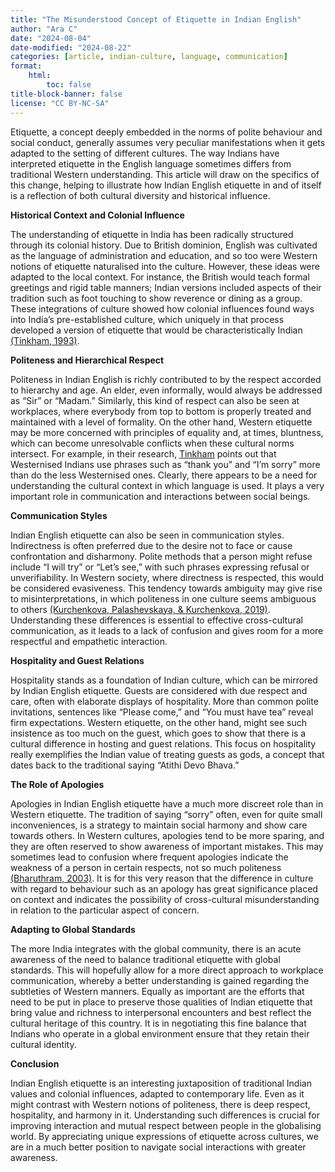 ```yaml
---
title: "The Misunderstood Concept of Etiquette in Indian English"
author: "Ara C"
date: "2024-08-04"
date-modified: "2024-08-22"
categories: [article, indian-culture, language, communication]
format:
    html:
        toc: false
title-block-banner: false
license: "CC BY-NC-SA"
---
```


Etiquette, a concept deeply embedded in the norms of polite behaviour and social conduct, generally assumes very peculiar manifestations when it gets adapted to the setting of different cultures. The way Indians have interpreted etiquette in the English language sometimes differs from traditional Western understanding. This article will draw on the specifics of this change, helping to illustrate how Indian English etiquette in and of itself is a reflection of both cultural diversity and historical influence.

**Historical Context and Colonial Influence**

The understanding of etiquette in India has been radically structured through its colonial history. Due to British dominion, English was cultivated as the language of administration and education, and so too were Western notions of etiquette naturalised into the culture. However, these ideas were adapted to the local context. For instance, the British would teach formal greetings and rigid table manners; Indian versions included aspects of their tradition such as foot touching to show reverence or dining as a group. These integrations of culture showed how colonial influences found ways into India's pre-established culture, which uniquely in that process developed a version of etiquette that would be characteristically Indian [(Tinkham, 1993)](https://doi.org/10.1111/j.1467-971X.1993.tb00024.x).

**Politeness and Hierarchical Respect**

Politeness in Indian English is richly contributed to by the respect accorded to hierarchy and age. An elder, even informally, would always be addressed as "Sir" or "Madam." Similarly, this kind of respect can also be seen at workplaces, where everybody from top to bottom is properly treated and maintained with a level of formality. On the other hand, Western etiquette may be more concerned with principles of equality and, at times, bluntness, which can become unresolvable conflicts when these cultural norms intersect. For example, in their research, [Tinkham](https://doi.org/10.1111/j.1467-971X.1993.tb00024.x) points out that Westernised Indians use phrases such as "thank you" and "I'm sorry" more than do the less Westernised ones. Clearly, there appears to be a need for understanding the cultural context in which language is used. It plays a very important role in communication and interactions between social beings.

**Communication Styles**

Indian English etiquette can also be seen in communication styles. Indirectness is often preferred due to the desire not to face or cause confrontation and disharmony. Polite methods that a person might refuse include "I will try" or "Let's see," with such phrases expressing refusal or unverifiability. In Western society, where directness is respected, this would be considered evasiveness. This tendency towards ambiguity may give rise to misinterpretations, in which politeness in one culture seems ambiguous to others [(Kurchenkova, Palashevskaya, & Kurchenkova, 2019)](https://doi.org/10.1051/shsconf/20196900069). Understanding these differences is essential to effective cross-cultural communication, as it leads to a lack of confusion and gives room for a more respectful and empathetic interaction.

**Hospitality and Guest Relations**

Hospitality stands as a foundation of Indian culture, which can be mirrored by Indian English etiquette. Guests are considered with due respect and care, often with elaborate displays of hospitality. More than common polite invitations, sentences like "Please come," and "You must have tea" reveal firm expectations. Western etiquette, on the other hand, might see such insistence as too much on the guest, which goes to show that there is a cultural difference in hosting and guest relations. This focus on hospitality really exemplifies the Indian value of treating guests as gods, a concept that dates back to the traditional saying "Atithi Devo Bhava."

**The Role of Apologies**

Apologies in Indian English etiquette have a much more discreet role than in Western etiquette. The tradition of saying "sorry" often, even for quite small inconveniences, is a strategy to maintain social harmony and show care towards others. In Western cultures, apologies tend to be more sparing, and they are often reserved to show awareness of important mistakes. This may sometimes lead to confusion where frequent apologies indicate the weakness of a person in certain respects, not so much politeness [(Bharuthram, 2003)](https://doi.org/10.1016/S0378-2166(03)00047-X). It is for this very reason that the difference in culture with regard to behaviour such as an apology has great significance placed on context and indicates the possibility of cross-cultural misunderstanding in relation to the particular aspect of concern.

**Adapting to Global Standards**

The more India integrates with the global community, there is an acute awareness of the need to balance traditional etiquette with global standards. This will hopefully allow for a more direct approach to workplace communication, whereby a better understanding is gained regarding the subtleties of Western manners. Equally as important are the efforts that need to be put in place to preserve those qualities of Indian etiquette that bring value and richness to interpersonal encounters and best reflect the cultural heritage of this country. It is in negotiating this fine balance that Indians who operate in a global environment ensure that they retain their cultural identity.

**Conclusion**

Indian English etiquette is an interesting juxtaposition of traditional Indian values and colonial influences, adapted to contemporary life. Even as it might contrast with Western notions of politeness, there is deep respect, hospitality, and harmony in it. Understanding such differences is crucial for improving interaction and mutual respect between people in the globalising world. By appreciating unique expressions of etiquette across cultures, we are in a much better position to navigate social interactions with greater awareness.
